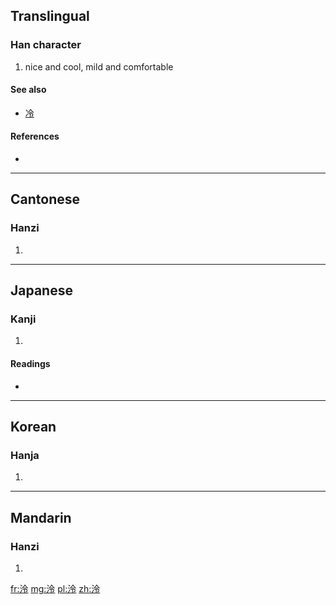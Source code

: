 ==Translingual==

===Han character===
{{Han char|rn=85|rad=水|as=05|sn=8|four=3813<sub>7</sub>|canj=水人戈戈 (EOII)}}

# nice and cool, mild and comfortable

====See also====
* [[冷]] <!-- visually similar -->

====References====
* {{Han ref|kx=0617.060|dkj=17306|dj=1012.040|hdz=31589.070|uh=6CE0|ud=27872|bh=AA7E|bd=43646}}

----

==Cantonese==

===Hanzi===
{{yue-hanzi|jyut=|y=ling4}}

# {{defn|lang=yue|sort=水05}}

----

==Japanese==

===Kanji===
{{ja-kanji|grade=|rs=水05}}

# {{defn|lang=ja|sort=水05}}

====Readings====
* {{ja-readings|on=[[れい]] (rei), [[りょう]] (ryō), [[れん]] (ren)|kun=[[さとす]] (satosu)}}

----

==Korean==

===Hanja===
{{ko-hanja|hangeul=[[령]]>[[영]]|eumhun=|rv=ryeong>yeong|mr=ryŏng>yŏng|y=lyeng>yeng}}

# {{defn|lang=ko|sort=水05}}

----

==Mandarin==

===Hanzi===
{{cmn-hanzi|pin=[[líng]] ([[ling2]])|wg=ling<sup>2</sup>}}

# {{defn|lang=cmn|sort=水05}}

[[fr:泠]]
[[mg:泠]]
[[pl:泠]]
[[zh:泠]]